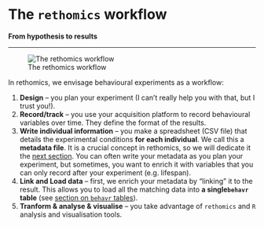 # The `rethomics` workflow{#workflow -}


**From hypothesis to results**

---------------------------

![The rethomics workflow](assets/workflow.png)

In rethomics, we envisage behavioural experiments as a workflow:

1. **Design** -- you plan your experiment (I can't really help you with that, but I trust you!).
2. **Record/track** -- you use your acquisition platform to record behavioural variables over time. They define the format of the results.
3. **Write individual information** -- you make a spreadsheet (CSV file) that details the experimental conditions **for each individual**. We call this a **metadata file**. It is a crucial concept in rethomics, so we will dedicate it the [next section](#metadata). You can often write your metadata as you plan your experiment, but sometimes, you want to enrich it with variables that you can only record after your experiment (e.g. lifespan).
4. **Link and Load data**  -- first, we enrich your metadata by "linking" it to the result. This allows you to load all the matching data into **a single`behavr` table** (see [section on `behavr` tables](#behavr)).
5. **Tranform & analyse & visualise** -- you take advantage of `rethomics` and `R` analysis and visualisation  tools.
